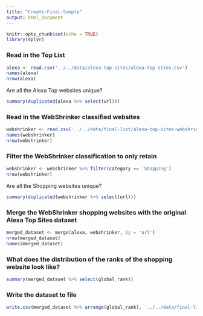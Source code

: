```yaml
---
title: "Create-Final-Sample"
output: html_document
---
```


```r
knitr::opts_chunk$set(echo = TRUE)
library(dplyr)
```

### Read in the Top List

```r
alexa <- read.csv('../../data/alexa-top-sites/alexa-top-sites.csv')
names(alexa)
nrow(alexa)
```

Are all the Alexa Top websites unique?

```r
summary(duplicated(alexa %>% select(url)))
```

### Read in the WebShrinker classified websites

```r
webshrinker <- read.csv('../../data/final-list/alexa-top-sites-webshrinker.csv')
names(webshrinker)
nrow(webshrinker)
```

### Filter the WebShrinker classification to only retain 

```r
webshrinker <- webshrinker %>% filter(category == 'Shopping')
nrow(webshrinker)
```

Are all the Shopping websites unique?

```r
summary(duplicated(webshrinker %>% select(url)))
```

### Merge the WebShrinker shopping websites with the original Alexa Top Sites dataset

```r
merged_dataset <- merge(alexa, webshrinker, by = 'url')
nrow(merged_dataset)
names(merged_dataset)
```

### What does the distribution of the ranks of the shopping website look like?

```r
summary(merged_dataset %>% select(global_rank))
```

### Write the dataset to file

```r
write.csv(merged_dataset %>% arrange(global_rank), '../../data/final-list/alexa-top-sites-shopping.csv', quote=FALSE, row.names=FALSE)
```